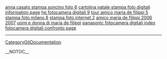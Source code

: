 <a href= http://stampa-foto.squirtingtits.cn/anna-casato-stampa-soncino-foto.html >anna casato stampa soncino foto 6</a>   <a href= http://stampa-foto.squirtingtits.cn/cartolina-natale-stampa-foto-digitali.html >cartolina natale stampa foto digitali information page</a>   <a href= http://fotocamera-digitali.squirtingtits.cn/hp-fotocamera-digitali.html >hp fotocamera digitali 9</a>   <a href= http://maria-de-filippi.squirtingtits.cn/tour-amico-maria-de-filippi.html >tour amico maria de filippi 5</a>   <a href= http://stampa-foto.squirtingtits.cn/stampa-foto-milano.html >stampa foto milano 8</a>   <a href= http://stampa-foto.squirtingtits.cn/stampa-foto-internet.html >stampa foto internet 2</a>   <a href= http://maria-de-filippi.squirtingtits.cn/amico-maria-de-filippi-2006-2007.html >amico maria de filippi 2006 2007</a>   <a href= http://maria-de-filippi.squirtingtits.cn/uomi-e-donna-di-maria-de-filippi.html >uomi e donna di maria de filippi</a>   <a href= http://fotocamera-digitali.squirtingtits.cn/panasonic-fotocamera-digitali.html >panasonic fotocamera digitali index</a>   <a href= http://fotocamera-digitali.squirtingtits.cn/fotocamera-digitali-confronto.html >fotocamera digitali confronto page</a>
----
[[CategoryGitDocumentation]]

__NOTOC__